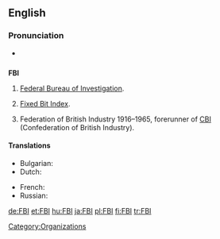 ==English==

===Pronunciation===
*{{IPA|/'ɛfbijaɪ/}}

==={{initialism}}===
'''FBI'''

# {{US}} [[Federal Bureau of Investigation]].
# [[Fixed Bit Index]].
# {{UK}} Federation of British Industry 1916–1965, forerunner of [[CBI]] (Confederation of British Industry).

====Translations====
{{trans-top|Federal Bureau of Investigation}}
* Bulgarian: {{t|bg|ФБР|n}}
* Dutch: {{t|nl|FBI|m}}
{{trans-mid}}
* French: {{t|fr|FBI|m}}
* Russian: {{t|ru|ФБР|n}}
{{trans-bottom}}

[[Category:Organizations]]

[[de:FBI]]
[[et:FBI]]
[[hu:FBI]]
[[ja:FBI]]
[[pl:FBI]]
[[fi:FBI]]
[[tr:FBI]]